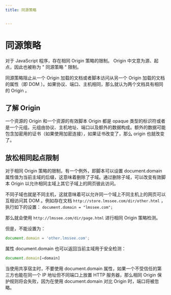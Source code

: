 ```yaml
---
title: 同源策略


---
```


# 同源策略

对于 JavaScript 程序，存在相同 Origin 策略的限制。 Origin 中文意为源、起点，因此也被称为 " 同源策略 " 限制。

同源策略阻止从一个 Origin 加载的文档或者脚本访问从另一个 Origin 加载的文档的属性（即 DOM ）。如果协议、端口、主机相同，那么就认为两个文档具有相同的 Origin 。

## 了解 Origin

一个资源的 Origin 和一个资源的有效脚本 Origin 都是 opaque
类型的标识符或者是一个元组。元组由协议、主机地址、端口以及额外的数据构成。额外的数据可能包含加密用的证书（如果使用加密连接），如果证书改变了，那么 origin 也就改变了。

## 放松相同起点限制

对于相同 Origin 策略的限制，有一个例外，即脚本可以设置 document.domain 属性值为当前主域的后缀，这意味着删除了子域。通过删除子域，可以改变有效脚本 Origin
以允许相同主域上其它子域上的网页彼此访问。

不同子域也就是不同主机，这就意味着可以允许同一个域上不同主机上的网页可以互相访问其 DOM 。例如存在文档 `http://store.lmssee.com/dir/other.html` ，执行如下的设置： `document.domain = "lmssee.com";`

那么就会使用 `http://lmssee.com/dir/page.html` 进行相同 Origin 策略检测。

但是，不能设置为：

```js
document.domain = 'other.lmssee.com';
```

属性 document.domain 也可以返回当前主域用于安全检测：

```js
document.domain[=domain]
```

当使用共享宿主时，不要使用 document.domain 属性，如果一个不受信任的第三方也能在同一个 IP 地址但不同端口上放置 HTTP 服务器，那么相同 Origin 保护规则将会失败，因为在使用
document.domain 对比 Origin 时，端口将被忽略。

            